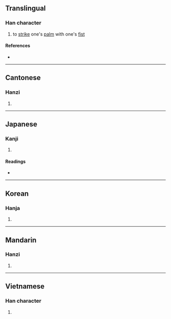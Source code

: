 {{character info/new}}
{{also|抵}}
==Translingual==

===Han character===
{{Han char|rn=64|rad=手|as=04|sn=7|four=52040|canj=QHVP|ids=⿰扌氏}}

# to [[strike]] one's [[palm]] with one's [[fist]]

====References====
* {{Han ref|kx=0419.130|dkj=11846|dj=0766.050|hdz=31841.060|uh=627A|ud=25210|bh=CAEF|bd=51951}}

----

==Cantonese==

===Hanzi===
{{yue-hanzi|jyut=[[zi2]]|y=ji2}}

# {{defn|lang=yue|sort=手04}}

----

==Japanese==

===Kanji===
{{ja-kanji|grade=|rs=手04}}

# {{defn|lang=ja|sort=手04}}

====Readings====
* {{ja-readings|on=[[てい]] (tei)|kun=[[あたる]] (ataru), [[あてる]] (ateru)}}

----

==Korean==

===Hanja===
{{ko-hanja|hangeul=지|eumhun=|rv=ji|mr=chi|y=ci}}

# {{defn|lang=ko|sort=手04}}

----

==Mandarin==

===Hanzi===
{{cmn-hanzi|pin=[[zhǐ]] ([[zhi3]])|wg=chih<sup>3</sup>}}

# {{defn|lang=cmn|sort=手04}}

----

==Vietnamese==

===Han character===
{{vi-readings|rs=手04|hanviet=chỉ}}

# {{defn|lang=vi|sort=手04}}
